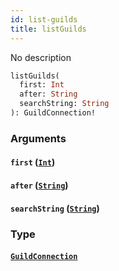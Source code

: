 ```yaml
---
id: list-guilds
title: listGuilds
---
```



No description

```graphql
listGuilds(
  first: Int
  after: String
  searchString: String
): GuildConnection!
```


### Arguments

#### `first` ([`Int`](../../references/scalars/int))




#### `after` ([`String`](../../references/scalars/string))




#### `searchString` ([`String`](../../references/scalars/string))




### Type

#### [`GuildConnection`](../../references/objects/guild-connection) 






